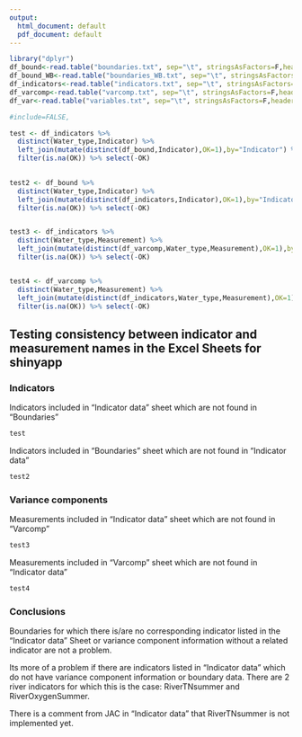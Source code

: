 ```yaml
---
output:
  html_document: default
  pdf_document: default
---
```


```r
library("dplyr")
df_bound<-read.table("boundaries.txt", sep="\t", stringsAsFactors=F,header=T,comment.char="") 
df_bound_WB<-read.table("boundaries_WB.txt", sep="\t", stringsAsFactors=F,header=T,comment.char="") 
df_indicators<-read.table("indicators.txt", sep="\t", stringsAsFactors=F,header=T,comment.char="") 
df_varcomp<-read.table("varcomp.txt", sep="\t", stringsAsFactors=F,header=T,comment.char="") 
df_var<-read.table("variables.txt", sep="\t", stringsAsFactors=F,header=T,comment.char="") 

#include=FALSE,

test <- df_indicators %>%
  distinct(Water_type,Indicator) %>%
  left_join(mutate(distinct(df_bound,Indicator),OK=1),by="Indicator") %>%
  filter(is.na(OK)) %>% select(-OK)
  

test2 <- df_bound %>%
  distinct(Water_type,Indicator) %>%
  left_join(mutate(distinct(df_indicators,Indicator),OK=1),by="Indicator") %>%
  filter(is.na(OK)) %>% select(-OK)


test3 <- df_indicators %>%
  distinct(Water_type,Measurement) %>%
  left_join(mutate(distinct(df_varcomp,Water_type,Measurement),OK=1),by=c("Water_type","Measurement")) %>%
  filter(is.na(OK)) %>% select(-OK)


test4 <- df_varcomp %>%
  distinct(Water_type,Measurement) %>%
  left_join(mutate(distinct(df_indicators,Water_type,Measurement),OK=1),by=c("Water_type","Measurement")) %>%
  filter(is.na(OK)) %>% select(-OK)
```
## Testing consistency between indicator and measurement names in the Excel Sheets for shinyapp

### Indicators
Indicators included in "Indicator data" sheet which are not found in "Boundaries"
```r
test
```
Indicators included in "Boundaries" sheet which are not found in "Indicator data"
```r
test2
```
### Variance components
Measurements included in "Indicator data" sheet which are not found in "Varcomp"
```r
test3
```
Measurements included in "Varcomp" sheet which are not found in "Indicator data"
```r
test4
```

### Conclusions
Boundaries for which there is/are no corresponding indicator listed in the "Indicator data" Sheet or variance component information without a related indicator are not a problem.

Its more of a problem if there are indicators listed in "Indicator data" which do not have variance component information or boundary data. There are 2 river indicators for which this is the case: RiverTNsummer and RiverOxygenSummer.

There is a comment from JAC in "Indicator data" that RiverTNsummer is not implemented yet.

